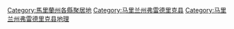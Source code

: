 [[Category:馬里蘭州各縣聚居地|Category:馬里蘭州各縣聚居地]]
[[Category:马里兰州弗雷德里克县|Category:马里兰州弗雷德里克县]]
[[Category:马里兰州弗雷德里克县地理|Category:马里兰州弗雷德里克县地理]]